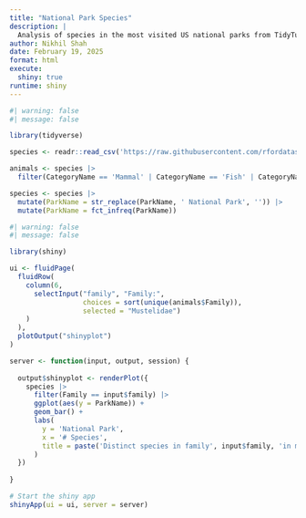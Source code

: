```yaml
---
title: "National Park Species"
description: |
  Analysis of species in the most visited US national parks from TidyTuesday
author: Nikhil Shah
date: February 19, 2025
format: html
execute:
  shiny: true
runtime: shiny
---
```


```r
#| warning: false
#| message: false

library(tidyverse)

species <- readr::read_csv('https://raw.githubusercontent.com/rfordatascience/tidytuesday/main/data/2024/2024-10-08/most_visited_nps_species_data.csv')

animals <- species |>
  filter(CategoryName == 'Mammal' | CategoryName == 'Fish' | CategoryName == 'Bird' | CategoryName == 'Amphibian' | CategoryName == 'Reptile')

species <- species |>
  mutate(ParkName = str_replace(ParkName, ' National Park', '')) |>
  mutate(ParkName = fct_infreq(ParkName))

```


```r
#| warning: false
#| message: false

library(shiny)

ui <- fluidPage(
  fluidRow(
    column(6,
      selectInput("family", "Family:", 
                  choices = sort(unique(animals$Family)),
                  selected = "Mustelidae")
    )
  ),
  plotOutput("shinyplot")
)

server <- function(input, output, session) {
  
  output$shinyplot <- renderPlot({
    species |>
      filter(Family == input$family) |>
      ggplot(aes(y = ParkName)) +
      geom_bar() +
      labs(
        y = 'National Park',
        x = '# Species',
        title = paste('Distinct species in family', input$family, 'in most popular national parks')
      )
  })
  
}

# Start the shiny app
shinyApp(ui = ui, server = server)
```

